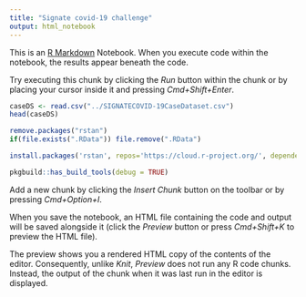 ```yaml
---
title: "Signate covid-19 challenge"
output: html_notebook
---
```


This is an [R Markdown](http://rmarkdown.rstudio.com) Notebook. When you execute code within the notebook, the results appear beneath the code. 

Try executing this chunk by clicking the *Run* button within the chunk or by placing your cursor inside it and pressing *Cmd+Shift+Enter*. 

```r

caseDS <- read.csv("../SIGNATECOVID-19CaseDataset.csv")
head(caseDS)

```

```r
remove.packages("rstan")
if(file.exists(".RData")) file.remove(".RData")
```

```r
install.packages('rstan', repos='https://cloud.r-project.org/', dependencies=TRUE)
```

```r
pkgbuild::has_build_tools(debug = TRUE)

```


Add a new chunk by clicking the *Insert Chunk* button on the toolbar or by pressing *Cmd+Option+I*.

When you save the notebook, an HTML file containing the code and output will be saved alongside it (click the *Preview* button or press *Cmd+Shift+K* to preview the HTML file). 

The preview shows you a rendered HTML copy of the contents of the editor. Consequently, unlike *Knit*, *Preview* does not run any R code chunks. Instead, the output of the chunk when it was last run in the editor is displayed.

